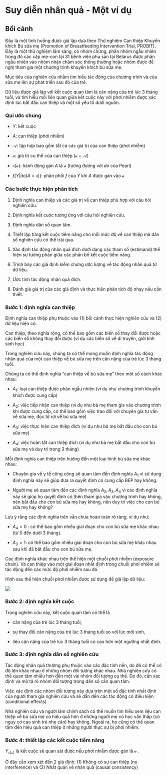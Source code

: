 # Suy diễn nhân quả - Một ví dụ

## Bối cảnh

Đây là một tình huống được giả lập dựa theo Thử nghiệm Can thiệp Khuyến khích Bú sữa mẹ (Promotion of Breastfeeding Intervention Trial, PROBIT). Đây là một thử nghiệm lâm sàng, có nhóm chứng, phân nhóm ngẫu nhiên trong đó các cặp mẹ-con tại 31 bệnh viện phụ sản tại Belarus được phân ngẫu nhiên vào nhóm nhận chăm sóc thông thường hoặc nhóm được đề nghị tham gia một chương trình khuyến khích bú sữa mẹ.

Mục tiêu của nghiên cứu nhằm tìm hiểu tác động của chương trình và của sữa mẹ lên sự phát triển sau đó của trẻ.

Dữ liệu được giả lập với kết cuộc quan tâm là cân nặng của trẻ lúc 3 tháng tuổi, và tìm hiểu mối liên quan giữa kết cuộc này với phơi nhiễm được xác định lúc bắt đầu can thiệp và một số yếu tố dưới nguồn.

### Qui ước chung

-   $Y$: kết cuộc

-   $A$: can thiệp (phơi nhiễm)

-   $\mathcal{A}$: tập hợp bao gồm tất cả các giá trị của can thiệp (phơi nhiễm)

-   $\mathcal{a}$: giá trị cụ thể của can thiệp ($\mathcal{a} \in \mathcal{A}$)

-   $\mathfrak{a}(\mathcal{a})$: hành động gán $A$ là $\mathcal{a}$ (tương đương với $do$ của Pearl)

-   $f(Y|do(A=\mathfrak{a}))$: phân phối $f$ của $Y$ khi $A$ được gán vào $\mathcal{a}$

### Các bước thực hiện phân tích

1.  Định nghĩa can thiệp và các giá trị về can thiệp phù hợp với câu hỏi nghiên cứu.

2.  Định nghĩa kết cuộc tương ứng với câu hỏi nghiên cứu.

3.  Định nghĩa dân số quan tâm.

4.  Thiết lập từng kết cuộc tiềm năng cho mỗi mức độ về can thiệp mà dân số nghiên cứu có thể trải qua.

5.  Xác định tác động nhân quả đích dưới dạng các tham số (estimand) thể hiện sự tương phản giữa các phân bố kết cuộc tiềm năng.

6.  Trình bày các giả định kiểm chứng ước lượng về tác động nhân quả từ dữ liệu.

7.  Ước tính tác động nhân quả đích.

8.  Đánh giá giá trị của các giả định và thực hiện phân tích độ nhạy nếu cần thiết.

### Bước 1: định nghĩa can thiệp

::: column-margin
Định nghĩa can thiệp phụ thuộc vào (1) bối cảnh thực hiện nghiên cứu và (2) dữ liệu hiện có.

Can thiệp, theo nghĩa rộng, có thể bao gồm các biến số thay đổi được hoặc các biến số không thay đổi được (ví dụ các biến số về di truyền, giới tính sinh học)
:::

Trong nghiên cứu này, chúng ta có thể mong muốn định nghĩa tác động nhân quả của một can thiệp về bú sữa mẹ trên cân nặng của trẻ lúc 3 tháng tuổi.

Chúng ta có thể định nghĩa "can thiệp về bú sữa mẹ" theo một số cách khác nhau:

-   $A_1$: loại can thiệp được phân ngẫu nhiên (ví dụ như chương trình khuyến khích được cung cấp)

-   $A_2$: việc tiếp nhận can thiệp (ví dụ như bà mẹ tham gia vào chương trình khi được cung cấp, có thể bao gồm việc trao đổi với chuyên gia tư vấn về sữa mẹ, đọc tờ rơi về bú sữa mẹ)

-   $A_3$: việc thực hiện can thiệp đích (ví dụ như bà mẹ bắt đầu cho con bú sữa mẹ)

-   $A_4$: việc hoàn tất can thiệp đích (ví dụ như bà mẹ bắt đầu cho con bú sữa mẹ và duy trì trong 3 tháng)

Mỗi định nghĩa can thiệp trên hướng đến một loại hình bú sữa mẹ khác nhau:

-   Chuyên gia về y tế công cộng sẽ quan tâm đến định nghĩa $A_1$ vì sử dụng định nghĩa này sẽ giúp đưa ra quyết định có cung cấp BEP hay không.

-   Người mẹ sẽ quan tâm đến các định nghĩa $A_2, A_3, A_4$ vì các định nghĩa này sẽ giúp họ quyết định có thên tham gia vào chương trình hay không, nên bắt đầu cho con bú sữa mẹ hay không, nên duy trì việc cho con bú sữa mẹ hay không?

Lưu ý rằng các định nghĩa trên vẫn chưa hoàn toàn rõ ràng, ví dụ như:

-   $A_4 = 0$ : có thể bao gồm nhiều giai đoạn cho con bú sữa mẹ khác nhau (từ 0 đến dưới 3 tháng).

-   $A_3 = 1$: có thể bao gồm nhiều giai đoạn cho con bú sữa mẹ khác nhau sau khi đã bắt đầu cho con bú sữa mẹ.

Các định nghĩa khác nhau trên thể hiện một chuỗi phơi nhiễm (exposure chain). Và can thiệp vào một giai đoạn nhất định trong chuỗi phơi nhiễm sẽ tác động đến các mức độ phơi nhiễm sau đó.

::: column-margin
Hình sau thể hiện chuỗi phơi nhiễm được sử dụng để giả lập dữ liệu:

![](images/image-601390205.png)
:::

### Bước 2: định nghĩa kết cuộc

Trong nghiên cứu này, kết cuộc quan tâm có thể là

-   cân nặng của trẻ lúc 3 tháng tuổi,

-   sự thay đổi cân nặng của trẻ lúc 3 tháng tuổi so với lúc mới sinh,

-   liệu cân nặng của trẻ lúc 3 tháng tuổi có cao hơn một ngưỡng nhất định.

### Bước 3: định nghĩa dân số nghiên cứu

::: column-margin
Tác động nhân quả thường phụ thuộc vào các đặc tính nền, do đó có thể có độ lớn khác nhau ở những nhóm đối tượng khác nhau. Nhà nghiên cứu có thể quan tâm nhiều hơn đến một vài nhóm đối tượng cụ thể. Do đó, cần xác định và mô tả rõ nhóm đối tượng trong dân số cần quan tâm.

Việc xác định các nhóm đối tượng này dựa trên một số đặc tính nhất định của người tham gia nghiên cứu và sẽ dẫn đến các tác động có điều kiện (conditional effects)
:::

Nhà nghiên cứu và người làm chính sách có thể muốn tìm hiểu xem liệu can thiệp về bú sữa mẹ có hiệu quả hơn ở những người mẹ có học vấn thấp (có nguy cơ cao sinh trẻ nhẹ cân) hay không. Ngoài ra, họ cũng có thể quan tâm đến hiệu quả can thiệp ở những người thực sự bị phơi nhiễm.

### Bước 4: thiết lập các kết cuộc tiềm năng

::: column-margin
$Y_{\mathfrak{a}(\mathcal{a})}$ là kết cuộc sẽ quan sát được nếu phơi nhiễm được gán là $\mathcal{a}$ .

Ở đây cần xem xét đến 2 giả định: (1) Không có sự can thiệp (no interference) và (2) Nhất quán về nhân quả (causal consistency)
:::
